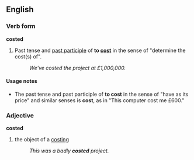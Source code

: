 ==English==
===Verb form===
'''costed'''

#Past tense and [[past participle]] of '''to [[cost]]''' in the sense of "determine the cost(s) of".
#:''We've costed the project at £1,000,000.''

====Usage notes====
*The past tense and past participle of '''to cost''' in the sense of "have as its price" and similar senses is '''cost''', as in "This computer cost me £600."

===Adjective===
'''costed'''
# the object of a [[costing]]
#:''This was a badly '''costed''' project.''